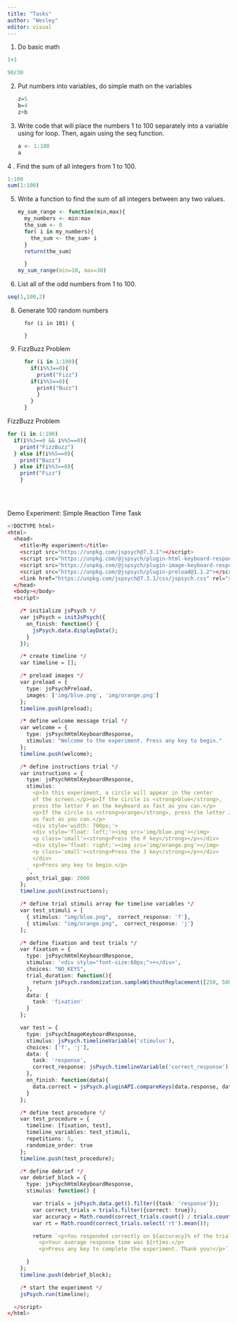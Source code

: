 ```yaml
---
title: "Tasks"
author: "Wesley"
editor: visual
---
```


1.  Do basic math

```r
1+1
```

```r
90/30
```

2.  Put numbers into variables, do simple math on the variables

    ```r
    z=5
    b=4
    z+b
    ```

3.  Write code that will place the numbers 1 to 100 separately into a variable using for loop. Then, again using the seq function.

    ```r
    a <- 1:100
    a
    ```

4 . Find the sum of all integers from 1 to 100.

```r
1:100
sum(1:100)

```

5.  Write a function to find the sum of all integers between any two values.

    ```r
    my_sum_range <- function(min,max){
      my_numbers <- min:max
      the_sum <- 0
      for( i in my_numbers){
        the_sum <- the_sum+ i
      }
      return(the_sum)
      
      }
    my_sum_range(min=10, max=30)
    ```

6.  List all of the odd numbers from 1 to 100.

```r
seq(1,100,2)
```

8.  Generate 100 random numbers

    ```array
      for (i in 101) {
        
      }
      
    ```

9.  FizzBuzz Problem

    ```r
      for (i in 1:100){
        if(i%%3==0){
          print("Fizz")
        if(i%%5==0){
          print("Buzz")
          }
        }
      }
    ```

FizzBuzz Problem

```r
for (i in 1:100)
  if(i%%3==0 && i%%5==0){
    print("FizzBuzz")
  } else if(i%%5==0){
    print("Buzz")
  } else if(i%%3==0){
    print("Fizz")
    }
    
    
  
```

Demo Experiment: Simple Reaction Time Task

```r
<!DOCTYPE html>
<html>
  <head>
    <title>My experiment</title>
    <script src="https://unpkg.com/jspsych@7.3.1"></script>
    <script src="https://unpkg.com/@jspsych/plugin-html-keyboard-response@1.1.2"></script>
    <script src="https://unpkg.com/@jspsych/plugin-image-keyboard-response@1.1.2"></script>
    <script src="https://unpkg.com/@jspsych/plugin-preload@1.1.2"></script>
    <link href="https://unpkg.com/jspsych@7.3.1/css/jspsych.css" rel="stylesheet" type="text/css" />
  </head>
  <body></body>
  <script>

    /* initialize jsPsych */
    var jsPsych = initJsPsych({
      on_finish: function() {
        jsPsych.data.displayData();
      }
    });

    /* create timeline */
    var timeline = [];

    /* preload images */
    var preload = {
      type: jsPsychPreload,
      images: ['img/blue.png', 'img/orange.png']
    };
    timeline.push(preload);

    /* define welcome message trial */
    var welcome = {
      type: jsPsychHtmlKeyboardResponse,
      stimulus: "Welcome to the experiment. Press any key to begin."
    };
    timeline.push(welcome);

    /* define instructions trial */
    var instructions = {
      type: jsPsychHtmlKeyboardResponse,
      stimulus: `
        <p>In this experiment, a circle will appear in the center 
        of the screen.</p><p>If the circle is <strong>blue</strong>, 
        press the letter F on the keyboard as fast as you can.</p>
        <p>If the circle is <strong>orange</strong>, press the letter J 
        as fast as you can.</p>
        <div style='width: 700px;'>
        <div style='float: left;'><img src='img/blue.png'></img>
        <p class='small'><strong>Press the F key</strong></p></div>
        <div style='float: right;'><img src='img/orange.png'></img>
        <p class='small'><strong>Press the J key</strong></p></div>
        </div>
        <p>Press any key to begin.</p>
      `,
      post_trial_gap: 2000
    };
    timeline.push(instructions);

    /* define trial stimuli array for timeline variables */
    var test_stimuli = [
      { stimulus: "img/blue.png",  correct_response: 'f'},
      { stimulus: "img/orange.png",  correct_response: 'j'}
    ];

    /* define fixation and test trials */
    var fixation = {
      type: jsPsychHtmlKeyboardResponse,
      stimulus: '<div style="font-size:60px;">+</div>',
      choices: "NO_KEYS",
      trial_duration: function(){
        return jsPsych.randomization.sampleWithoutReplacement([250, 500, 750, 1000, 1250, 1500, 1750, 2000], 1)[0];
      },
      data: {
        task: 'fixation'
      }
    };

    var test = {
      type: jsPsychImageKeyboardResponse,
      stimulus: jsPsych.timelineVariable('stimulus'),
      choices: ['f', 'j'],
      data: {
        task: 'response',
        correct_response: jsPsych.timelineVariable('correct_response')
      },
      on_finish: function(data){
        data.correct = jsPsych.pluginAPI.compareKeys(data.response, data.correct_response);
      }
    };

    /* define test procedure */
    var test_procedure = {
      timeline: [fixation, test],
      timeline_variables: test_stimuli,
      repetitions: 5,
      randomize_order: true
    };
    timeline.push(test_procedure);

    /* define debrief */
    var debrief_block = {
      type: jsPsychHtmlKeyboardResponse,
      stimulus: function() {

        var trials = jsPsych.data.get().filter({task: 'response'});
        var correct_trials = trials.filter({correct: true});
        var accuracy = Math.round(correct_trials.count() / trials.count() * 100);
        var rt = Math.round(correct_trials.select('rt').mean());

        return `<p>You responded correctly on ${accuracy}% of the trials.</p>
          <p>Your average response time was ${rt}ms.</p>
          <p>Press any key to complete the experiment. Thank you!</p>`;

      }
    };
    timeline.push(debrief_block);

    /* start the experiment */
    jsPsych.run(timeline);

  </script>
</html>

```

